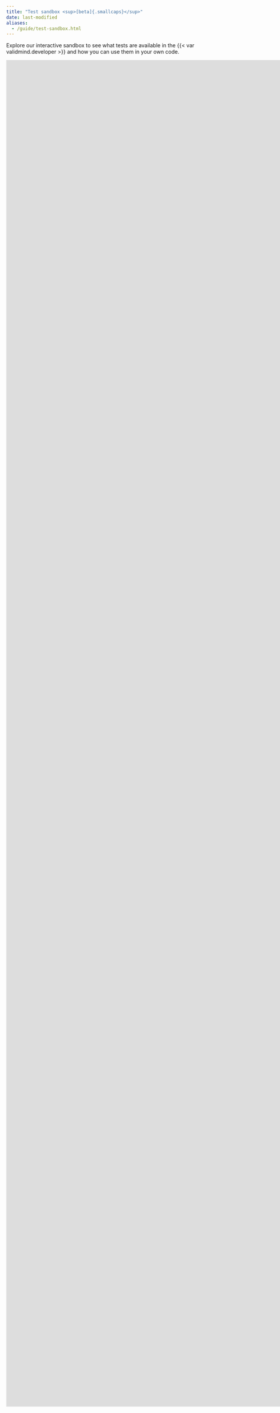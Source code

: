 ```yaml
---
title: "Test sandbox <sup>[beta]{.smallcaps}</sup>"
date: last-modified
aliases:
  - /guide/test-sandbox.html
---
```


<!--- TO DO
- Ordering of notebooks if we want them to appear in a specific sequence
--->
Explore our interactive sandbox to see what tests are available in the {{< var validmind.developer >}} and how you can use them in your own code.

::: {.column-screen-right}

```{=html}
<iframe
  src="https://test-sandbox.demo.validmind.ai/?embed=true&embed_options=light_theme" width="1800" height="3600" frameborder="0" marginheight="0"></iframe>
```

:::
